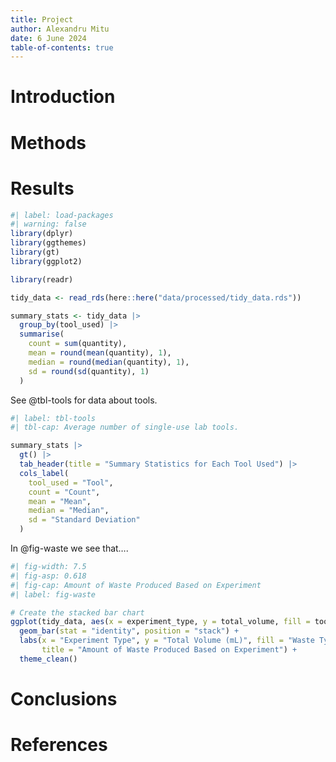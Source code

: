 ```yaml
---
title: Project
author: Alexandru Mitu
date: 6 June 2024
table-of-contents: true 
---
```


# Introduction

# Methods

# Results

```r
#| label: load-packages
#| warning: false
library(dplyr)
library(ggthemes)
library(gt)
library(ggplot2)
```

```r
library(readr)

tidy_data <- read_rds(here::here("data/processed/tidy_data.rds"))
```

```r
summary_stats <- tidy_data |>
  group_by(tool_used) |>
  summarise(
    count = sum(quantity),
    mean = round(mean(quantity), 1),
    median = round(median(quantity), 1),
    sd = round(sd(quantity), 1)
  )


```

See @tbl-tools for data about tools.

```r
#| label: tbl-tools
#| tbl-cap: Average number of single-use lab tools.

summary_stats |> 
  gt() |> 
  tab_header(title = "Summary Statistics for Each Tool Used") |> 
  cols_label(
    tool_used = "Tool",
    count = "Count",
    mean = "Mean",
    median = "Median",
    sd = "Standard Deviation"
  ) 
```

In @fig-waste we see that....

```r
#| fig-width: 7.5
#| fig-asp: 0.618
#| fig-cap: Amount of Waste Produced Based on Experiment
#| label: fig-waste

# Create the stacked bar chart
ggplot(tidy_data, aes(x = experiment_type, y = total_volume, fill = tool_used)) +
  geom_bar(stat = "identity", position = "stack") +
  labs(x = "Experiment Type", y = "Total Volume (mL)", fill = "Waste Type", 
       title = "Amount of Waste Produced Based on Experiment") +
  theme_clean()
```

# Conclusions

# References
